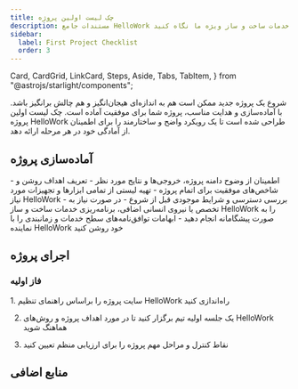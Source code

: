```yaml
---
title: چک لیست اولین پروژه
description: مستندات جامع HelloWork را بررسی کنید تا به طور کامل به ابزارها و خدمات ساخت و ساز ویژه ما نگاه کنید.
sidebar:
  label: First Project Checklist
  order: 3
---
```

  Card,
  CardGrid,
  LinkCard,
  Steps,
  Aside,
  Tabs,
  TabItem,
} from "@astrojs/starlight/components";

شروع یک پروژه جدید ممکن است هم به اندازه‌ای هیجان‌انگیز و هم چالش برانگیز باشد. با آماده‌سازی و هدایت مناسب، پروژه شما برای موفقیت آماده است. چک لیست اولین پروژه HelloWork طراحی شده است تا یک رویکرد واضح و ساختارمند را برای اطمینان از آمادگی خود در هر مرحله ارائه دهد.

## آماده‌سازی پروژه

<CardGrid>
  <Card title="دامنه و اهداف">
    - اطمینان از وضوح دامنه پروژه، خروجی‌ها و نتایج مورد نظر
    - تعریف اهداف روشن و شاخص‌های موفقیت برای اتمام پروژه
  </Card>
  <Card title="ابزارها و تجهیزات">
    - تهیه لیستی از تمامی ابزارها و تجهیزات مورد نیاز HelloWork
    - بررسی دسترسی و شرایط موجودی قبل از شروع
  </Card>
  <Card title="مرتب‌سازی خدمات">
    - در صورت نیاز به تخصص یا نیروی انسانی اضافی، برنامه‌ریزی خدمات ساخت و ساز HelloWork را به صورت پیشگامانه انجام دهید
    - ابهامات توافق‌نامه‌های سطح خدمات و زمانبندی را با نماینده HelloWork خود روشن کنید
  </Card>
</CardGrid>

## اجرای پروژه
### فاز اولیه
<Steps>
1. سایت پروژه را براساس راهنمای تنظیم HelloWork راه‌اندازی کنید

2. یک جلسه اولیه تیم برگزار کنید تا در مورد اهداف پروژه و روش‌های HelloWork هماهنگ شوید

3. نقاط کنترل و مراحل مهم پروژه را برای ارزیابی منظم تعیین کنید
</Steps>

## منابع اضافی
<CardGrid>
<LinkCard
  title="آموزش‌های عمیق"
  description="عمق به راهنمایی در استفاده از ابزارها و خدمات ما با آموزش‌های تخصصی."
  href="fa/guides/getting-started"
/>
<LinkCard
  title="ویدیوهای دمو"
  description="راهنمایی‌های تصویری برای بهره‌برداری بهتر از ابزارهای ما."
  href="fa/guides/getting-started"
/>
<LinkCard
  title="اطلاعات گارانتی"
  description="پوشش خود را درک کنید و چگونگی ارائه ادعا را در صورت نیاز بفهمید."
  href="fa/guides/getting-started"
/>
</CardGrid>
